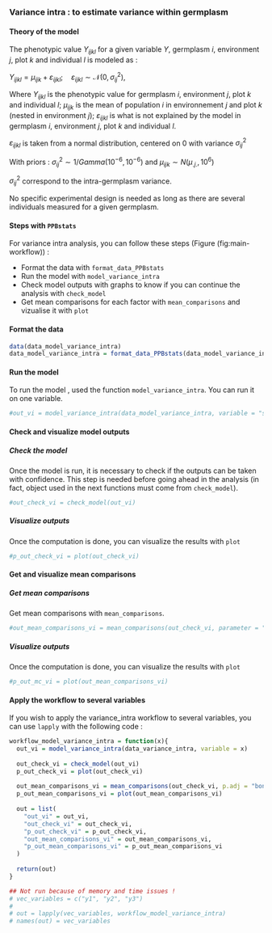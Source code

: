 ### Variance intra : to estimate variance within germplasm {#variance-intra}

#### Theory of the model

The phenotypic value $Y_{ijkl}$ for a given variable $Y$, germplasm $i$, environment $j$, plot $k$ and individual $l$ is modeled as :

$Y_{ijkl} = \mu_{ijk} + \varepsilon_{ijkl} ; \quad \varepsilon_{ijkl} \sim \mathcal{N} (0,\sigma^2_{ij})$,

Where $Y_{ijkl}$ is the phenotypic value for germplasm $i$, environment $j$, plot $k$ and individual $l$;
$\mu_{ijk}$ is the mean of population $i$ in environnement $j$ and plot $k$ (nested in environment $j$);
$\varepsilon_{ijkl}$ is what is not explained by the model in germplasm $i$, environment $j$, plot $k$ and individual $l$. 

$\varepsilon_{ijkl}$ is taken from a normal distribution, centered on 0 with variance $\sigma^2_{ij}$

With priors :
$\sigma^2_{ij} \sim 1/Gamma(10^{-6},10^{-6})$ and $\mu_{ijk} \sim N(\mu_{.j.},10^{6})$

$\sigma^2_{ij}$ correspond to the intra-germplasm variance.

No specific experimental design is needed as long as there are several individuals measured for a given germplasm.

#### Steps with `PPBstats`

For variance intra analysis, you can follow these steps (Figure \ref(fig:main-workflow)) :

- Format the data with `format_data_PPBstats`
- Run the model with `model_variance_intra` 
- Check model outputs with graphs to know if you can continue the analysis with `check_model`
- Get mean comparisons for each factor with `mean_comparisons` and vizualise it with `plot`

#### Format the data

```r
data(data_model_variance_intra)
data_model_variance_intra = format_data_PPBstats(data_model_variance_intra, type = "data_agro")
```

#### Run the model
To run the model , used the function `model_variance_intra`.
You can run it on one variable.

```r
#out_vi = model_variance_intra(data_model_variance_intra, variable = "spike_weight", nb_iterations = 100)
```

#### Check and visualize model outputs

##### Check the model

Once the model is run, it is necessary to check if the outputs can be taken with confidence.
This step is needed before going ahead in the analysis (in fact, object used in the next functions must come from `check_model`).

```r
#out_check_vi = check_model(out_vi)
```

##### Visualize outputs

Once the computation is done, you can visualize the results with `plot`

```r
#p_out_check_vi = plot(out_check_vi)
```

#### Get and visualize mean comparisons

##### Get mean comparisons

Get mean comparisons with `mean_comparisons`.

```r
#out_mean_comparisons_vi = mean_comparisons(out_check_vi, parameter = "mu", p.adj = "soft.bonf")
```

##### Visualize outputs

Once the computation is done, you can visualize the results with `plot`

```r
#p_out_mc_vi = plot(out_mean_comparisons_vi)
```


#### Apply the workflow to several variables

If you wish to apply the variance\_intra workflow to several variables, you can use `lapply` with the following code :

```r
workflow_model_variance_intra = function(x){
  out_vi = model_variance_intra(data_variance_intra, variable = x)
  
  out_check_vi = check_model(out_vi)
  p_out_check_vi = plot(out_check_vi)
  
  out_mean_comparisons_vi = mean_comparisons(out_check_vi, p.adj = "bonferroni")
  p_out_mean_comparisons_vi = plot(out_mean_comparisons_vi)
  
  out = list(
    "out_vi" = out_vi,
    "out_check_vi" = out_check_vi,
    "p_out_check_vi" = p_out_check_vi,
    "out_mean_comparisons_vi" = out_mean_comparisons_vi,
    "p_out_mean_comparisons_vi" = p_out_mean_comparisons_vi
  )
  
  return(out)
}

## Not run because of memory and time issues !
# vec_variables = c("y1", "y2", "y3")
#
# out = lapply(vec_variables, workflow_model_variance_intra)
# names(out) = vec_variables

```

